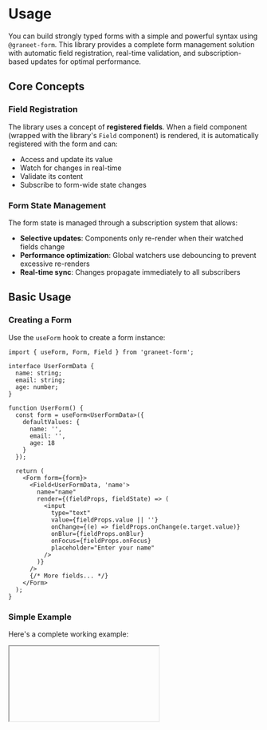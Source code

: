 
# Usage

You can build strongly typed forms with a simple and powerful syntax using `@graneet-form`. This library provides a complete form management solution with automatic field registration, real-time validation, and subscription-based updates for optimal performance.

## Core Concepts

### Field Registration

The library uses a concept of **registered fields**. When a field component (wrapped with the library's `Field` component) is rendered, it is automatically registered with the form and can:
- Access and update its value
- Watch for changes in real-time
- Validate its content
- Subscribe to form-wide state changes

### Form State Management

The form state is managed through a subscription system that allows:
- **Selective updates**: Components only re-render when their watched fields change
- **Performance optimization**: Global watchers use debouncing to prevent excessive re-renders
- **Real-time sync**: Changes propagate immediately to all subscribers

## Basic Usage

### Creating a Form

Use the `useForm` hook to create a form instance:

```tsx
import { useForm, Form, Field } from 'graneet-form';

interface UserFormData {
  name: string;
  email: string;
  age: number;
}

function UserForm() {
  const form = useForm<UserFormData>({
    defaultValues: {
      name: '',
      email: '',
      age: 18
    }
  });

  return (
    <Form form={form}>
      <Field<UserFormData, 'name'>
        name="name"
        render={(fieldProps, fieldState) => (
          <input
            type="text"
            value={fieldProps.value || ''}
            onChange={(e) => fieldProps.onChange(e.target.value)}
            onBlur={fieldProps.onBlur}
            onFocus={fieldProps.onFocus}
            placeholder="Enter your name"
          />
        )}
      />
      {/* More fields... */}
    </Form>
  );
}
```

### Simple Example

Here's a complete working example:

<IFrame model="simple-form" />

## Form Methods and Properties

The `useForm` hook returns a form instance with the following methods:

### Core Methods

#### `getFormValues()`
Returns all current form values for registered fields:

```tsx
const form = useForm<{ name: string; email: string }>();
const values = form.getFormValues(); // { name?: string, email?: string }
```

#### `setFormValues(values)`
Updates one or more form field values:

```tsx
form.setFormValues({ 
  name: 'John Doe', 
  email: 'john@example.com' 
});
```

#### `resetForm()`
Resets all form fields to `undefined`:

```tsx
form.resetForm();
```

#### `handleSubmit(callback)`
Creates a submit handler for your form:

```tsx
const handleSubmit = form.handleSubmit(async (formData) => {
  // formData contains all form values
  await saveUser(formData);
});

// Use with a form element
<form onSubmit={handleSubmit}>
  {/* Form content */}
</form>
```

## Watching Form Values

### `useOnChangeValues` - Real-time Updates

Watch form values that update immediately on every change:

```tsx
import { useOnChangeValues } from '@graneet-form';

function FormWatcher() {
  const form = useFormContext<{ name: string; email: string }>();
  
  // Watch all fields
  const allValues = useOnChangeValues(form, undefined);
  
  // Watch specific fields (better performance)
  const { name, email } = useOnChangeValues(form, ['name', 'email']);
  
  return (
    <div>
      <p>Name: {name}</p>
      <p>Email: {email}</p>
    </div>
  );
}
```

### `useOnBlurValues` - Update on Blur

Watch form values that update only when fields lose focus:

```tsx
// Updates only when fields lose focus
const { name } = useOnBlurValues(form, ['name']);
```

## Validation and Error Handling

### Adding Validation Rules

Use the `Rule` component inside `Field` to add validation:

```tsx
<Field<FormData, 'email'>
  name="email"
  render={(fieldProps, fieldState) => (
    <div>
      <input
        type="email"
        value={fieldProps.value || ''}
        onChange={(e) => fieldProps.onChange(e.target.value)}
        onBlur={fieldProps.onBlur}
        onFocus={fieldProps.onFocus}
      />
      {!fieldState.isPristine && fieldState.validationStatus.status === 'INVALID' && (
        <span className="error">
          {fieldState.validationStatus.message}
        </span>
      )}
    </div>
  )}
>
  <Rule
    validationFn={(value) => !!value && value.includes('@')}
    message="Please enter a valid email address"
  />
  <Rule
    validationFn={(value) => !value || value.length <= 100}
    message="Email must be less than 100 characters"
  />
</Field>
```

### Debounced Validation

For expensive validation (like API calls), use debounced rules:

```tsx
<Rule
  validationFn={async (value) => {
    if (!value) return true;
    const response = await fetch(`/api/check-username/${value}`);
    return response.ok;
  }}
  message="Username is already taken"
  isDebounced={true}
/>
```

### Watching Validation Status

Use `useValidations` to watch field validation states:

```tsx
import { useValidations } from '@graneet-form';

function ValidationSummary() {
  const form = useFormContext<FormData>();
  
  // Watch all field validations
  const allValidations = useValidations(form, undefined);
  
  // Watch specific fields
  const { email, name } = useValidations(form, ['email', 'name']);
  
  const hasErrors = Object.values(allValidations).some(
    validation => validation?.status === 'INVALID'
  );
  
  return (
    <div>
      {hasErrors && <p>Please fix the errors above</p>}
    </div>
  );
}
```

## Advanced Features

### Dynamic Default Values

Use function-based default values for dynamic initialization:

```tsx
const form = useForm<UserFormData>({
  defaultValues: () => ({
    name: user?.name || '',
    email: user?.email || '',
    timestamp: Date.now(),
    theme: localStorage.getItem('theme') || 'light'
  })
});
```

### Auto-save on Blur

Implement auto-save functionality with `onUpdateAfterBlur`:

```tsx
const form = useForm<FormData>({
  onUpdateAfterBlur: async (fieldName, value, data, { getFormValues, setFormValues }) => {
    // Auto-save when field is valid and loses focus
    if (fieldName === 'email' && value) {
      await saveEmailDraft(value);
    }
    
    // Auto-populate related fields
    if (fieldName === 'zipCode' && value) {
      const cityInfo = await fetchCityByZip(value);
      if (cityInfo) {
        setFormValues({ 
          city: cityInfo.city, 
          state: cityInfo.state 
        });
      }
    }
  }
});
```

### Field State Information

Each field provides detailed state information:

```tsx
<Field
  name="username"
  render={(fieldProps, fieldState) => {
    const {
      isPristine,        // true if field hasn't been focused/modified
      validationStatus   // { status: 'VALID' | 'INVALID' | 'PENDING', message?: string }
    } = fieldState;
    
    return (
      <div>
        <input {...fieldProps} />
        {!isPristine && validationStatus.status === 'PENDING' && (
          <span>Validating...</span>
        )}
        {!isPristine && validationStatus.status === 'INVALID' && (
          <span className="error">{validationStatus.message}</span>
        )}
      </div>
    );
  }}
/>
```

## Accessing Form Context in Nested Components

To avoid prop drilling the form instance from `useForm`, you can use `useFormContext` inside any component that is a child of the `Form` component:

```tsx
import { useFormContext } from '@graneet-form';

function NestedFormComponent() {
  const form = useFormContext<UserFormData>();
  
  // Access all form methods
  const currentValues = form.getFormValues();
  
  const handleReset = () => {
    form.resetForm();
  };
  
  const handleUpdate = () => {
    form.setFormValues({ name: 'Updated Name' });
  };

  return (
    <div>
      <button onClick={handleReset}>Reset Form</button>
      <button onClick={handleUpdate}>Update Name</button>
      <pre>{JSON.stringify(currentValues, null, 2)}</pre>
    </div>
  );
}

// Use inside Form component
<Form form={form}>
  <NestedFormComponent />
</Form>
```

## TypeScript Support

The library provides full TypeScript support with strict typing:

```tsx
interface UserForm {
  name: string;
  email: string;
  age: number;
  preferences: {
    newsletter: boolean;
    theme: 'light' | 'dark';
  };
}

// Fully typed form
const form = useForm<UserForm>();

// Type-safe field access
<Field<UserForm, 'preferences'>
  name="preferences"
  render={(fieldProps) => {
    // fieldProps.value is properly typed as UserForm['preferences']
    const prefs = fieldProps.value;
    return (
      <div>
        <label>
          <input
            type="checkbox"
            checked={prefs?.newsletter || false}
            onChange={(e) => fieldProps.onChange({
              ...prefs,
              newsletter: e.target.checked
            })}
          />
          Subscribe to newsletter
        </label>
      </div>
    );
  }}
/>
```

## Performance Tips

1. **Use specific field watching**: Instead of watching all fields, watch only the ones you need:
   ```tsx
   // ❌ Watches all fields
   const allValues = useOnChangeValues(form, undefined);
   
   // ✅ Only watches needed fields
   const { name, email } = useOnChangeValues(form, ['name', 'email']);
   ```

2. **Choose appropriate watch mode**: Use `useOnBlurValues` for less frequent updates:
   ```tsx
   // For real-time display
   const liveValues = useOnChangeValues(form, ['searchQuery']);
   
   // For validation or auto-save
   const stableValues = useOnBlurValues(form, ['email', 'name']);
   ```

3. **Use debounced validation**: For expensive validation operations:
   ```tsx
   <Rule
     validationFn={expensiveAsyncValidation}
     message="Validation failed"
     isDebounced={true}  // Debounces the validation call
   />
   ```
